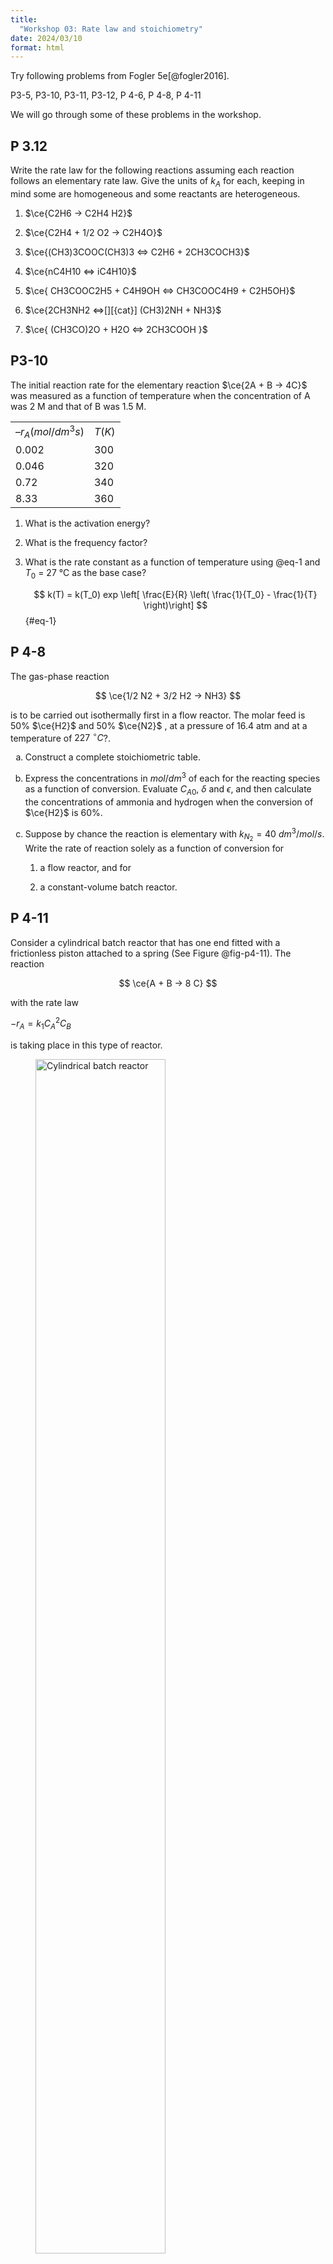 ```yaml
---
title: 
  "Workshop 03: Rate law and stoichiometry"
date: 2024/03/10
format: html
---
```


Try following problems from Fogler 5e[@fogler2016].

P3-5, P3-10, P3-11, P3-12, P 4-6, P 4-8, P 4-11

We will go through some of these problems in the workshop. 

## P 3.12

Write the rate law for the following reactions assuming each reaction follows
an elementary rate law. Give the units of $k_A$ for each, keeping in mind some are
homogeneous and some reactants are heterogeneous.

1. $\ce{C2H6 -> C2H4 H2}$

2. $\ce{C2H4 + 1/2 O2 -> C2H4O}$

3. $\ce{(CH3)3COOC(CH3)3 <=> C2H6 + 2CH3COCH3}$

4. $\ce{nC4H10 <=> iC4H10}$

5. $\ce{ CH3COOC2H5 + C4H9OH <=> CH3COOC4H9 + C2H5OH}$

6. $\ce{2CH3NH2 <=>[][{cat}] (CH3)2NH + NH3}$

7. $\ce{ (CH3CO)2O + H2O <=> 2CH3COOH }$


## P3-10

The initial reaction rate for the elementary reaction $\ce{2A + B -> 4C}$ was
measured as a function of temperature when the concentration of A was 2 M and
that of B was 1.5 M.

|||
|-|-|
|$–r_A (mol/dm^3 s)$ | $T(K)$|
| 0.002 | 300 |
| 0.046 | 320 |
| 0.72 | 340 |
| 8.33 | 360 |

1. What is the activation energy?

2. What is the frequency factor?

3. What is the rate constant as a function of temperature using @eq-1 and $T_0$
   = 27 &deg;C as the base case?

   $$
   k(T) = k(T_0) exp \left[ \frac{E}{R} \left( \frac{1}{T_0} - \frac{1}{T} \right)\right]
   $${#eq-1}


## P 4-8

The gas-phase reaction

$$
\ce{1/2 N2 + 3/2 H2 -> NH3}
$$

is to be carried out isothermally first in a flow reactor.
The molar feed is 50% $\ce{H2}$ and 50% $\ce{N2}$ , at a pressure of 16.4 atm
and at a temperature of $227 \ ^{\circ}C$?.

(a) Construct a complete stoichiometric table.

(b) Express the concentrations in $mol/dm^3$ of each for the reacting species
    as a function of conversion. Evaluate $C_{A0}$, $\delta$ and $\epsilon$,
    and then calculate the concentrations of ammonia and hydrogen when the
    conversion of $\ce{H2}$ is 60%.

(c) Suppose by chance the reaction is elementary with $k_{N_2} = 40 \ dm^3
    /mol/s$. Write the rate of reaction solely as a function of conversion for

    (1) a flow reactor, and for

    (2) a constant-volume batch reactor.

## P 4-11

Consider a cylindrical batch reactor that has one end fitted with a
frictionless piston attached to a spring (See Figure @fig-p4-11). The reaction

$$
\ce{A + B -> 8 C}
$$

with the rate law

$-r_A = k_1 C_A^2 C_B$

is taking place in this type of reactor.

::: {.content-visible when-format="html"}

![Cylindrical batch reactor](../../../assets/images/fig_p4.11_o.png){#fig-p4-11 width=70%}

:::

::: {.content-visible unless-format="html"}

![Cylindrical batch reactor](../../../assets/images/fig_p4.11_o.png){#fig-p4-11}

:::


(a) Write the rate law solely as a function of conversion, numerically
    evaluating all possible symbols.

(b) What is the conversion and rate of reaction when $V=0.2 \ ft^3$ ?

Additional information:

Equal moles of A and B are present at $t_0$

Initial volume: $0.15 \ ft^3$

Value of $k_1 : 1.0 \ (ft^3 /lb mol)^2 \cdot s^{-1}$

The spring constant is such that the relationship between the volume of the
reactor and pressure within the reactor is

$V = (0.1)\ (P)$   (V in $ft^3$ , P in $atm$)

Temperature of system (considered constant): $140 \ ^{\circ}F$

Gas constant: $0.73 \ ft^3 atm/lb mol \cdot ^{\circ}R$


